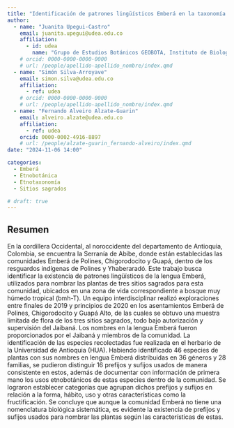 ```yaml
---
title: "Identificación de patrones lingüísticos Emberá en la taxonomía de plantas de la Serranía de Abibe"
author:
  - name: "Juanita Upegui-Castro"
    email: juanita.upegui@udea.edu.co
    affiliation: 
      - id: udea
        name: "Grupo de Estudios Botánicos GEOBOTA, Instituto de Biología, Facultad de Ciencias Exactas y Naturales, Universidad de Antioquia UdeA"
    # orcid: 0000-0000-0000-0000
    # url: /people/apellido-apellido_nombre/index.qmd
  - name: "Simón Silva-Arroyave"
    email: simon.silva@udea.edu.co
    affiliation:
      - ref: udea
    # orcid: 0000-0000-0000-0000
    # url: /people/apellido-apellido_nombre/index.qmd
  - name: "Fernando Alveiro Alzate-Guarin"
    email: alveiro.alzate@udea.edu.co
    affiliation:
      - ref: udea
    orcid: 0000-0002-4916-8897
    # url: /people/alzate-guarin_fernando-alveiro/index.qmd
date: "2024-11-06 14:00"

categories:
  - Emberá
  - Etnobotánica
  - Etnotaxonomía
  - Sitios sagrados

# draft: true
---
```


## Resumen

En la cordillera Occidental, al noroccidente del departamento de Antioquia, Colombia, se encuentra la Serranía de Abibe, donde están establecidas las comunidades Emberá de Polines, Chigorodocito y Guapá, dentro de los resguardos indígenas de Polines y Yhaberaradó. Este trabajo busca identificar la existencia de patrones lingüísticos de la lengua Emberá, utilizados para nombrar las plantas de tres sitios sagrados para esta comunidad, ubicados en una zona de vida correspondiente a bosque muy húmedo tropical (bmh-T). Un equipo interdisciplinar realizó exploraciones entre finales de 2019 y principios de 2020 en los asentamientos Emberá de Polines, Chigorodocito y Guapá Alto, de las cuales se obtuvo una muestra limitada de flora de los tres sitios sagrados, todo bajo autorización y supervisión del Jaibaná. Los nombres en la lengua Emberá fueron proporcionados por el Jaibaná y miembros de la comunidad. La identificación de las especies recolectadas fue realizada en el herbario de la Universidad de Antioquia (HUA). Habiendo identificado 46 especies de plantas con sus nombres en lengua Emberá distribuidas en 36 géneros y 28 familias, se pudieron distinguir 16 prefijos y sufijos usados de manera consistente en estos, además de documentar con información de primera mano los usos etnobotánicos de estas especies dentro de la comunidad. Se lograron establecer categorías que agrupan dichos prefijos y sufijos en relación a la forma, hábito, uso y otras características como la fructificación. Se concluye que aunque la comunidad Emberá no tiene una nomenclatura biológica sistemática, es evidente la existencia de prefijos y sufijos usados para nombrar las plantas según las características de estas.

<!-- ## Póster -->

<!-- PDF -->
<!-- ```{=html} -->
<!-- <object data="presentacion_xii-ccb.pdf" type="application/pdf" width="800" height="540"> -->
<!--     <p>Parece que no tienes un plugin PDF para este navegador. -->
<!--     No pasa nada… puede hacer <a href="presentacion_xii-ccb.pdf">clic aquí  -->
<!--     para descargar el archivo PDF.</a></p> -->
<!-- </object> -->
<!-- ``` -->

<!-- ## Citación -->
